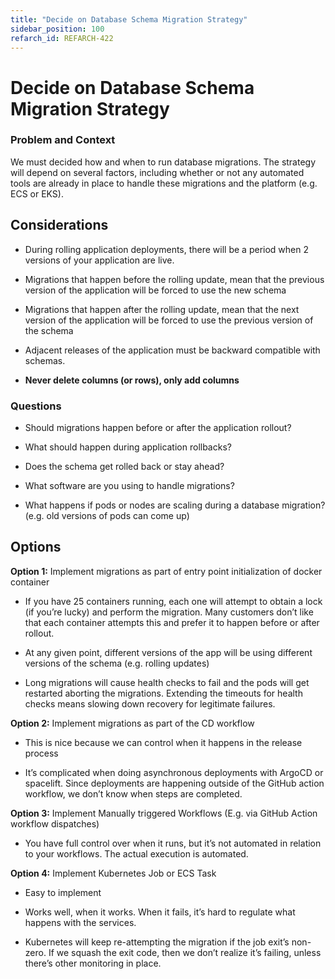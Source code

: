 ```yaml
---
title: "Decide on Database Schema Migration Strategy"
sidebar_position: 100
refarch_id: REFARCH-422
---
```


# Decide on Database Schema Migration Strategy

### Problem and Context
We must decided how and when to run database migrations. The strategy will depend on several factors, including whether or not any automated tools are already in place to handle these migrations and the platform (e.g. ECS or EKS).

## Considerations

- During rolling application deployments, there will be a period when 2 versions of your application are live.

- Migrations that happen before the rolling update, mean that the previous version of the application will be forced to use the new schema

- Migrations that happen after the rolling update, mean that the next version of the application will be forced to use the previous version of the schema

- Adjacent releases of the application must be backward compatible with schemas.

- **Never delete columns (or rows), only add columns**

### Questions

- Should migrations happen before or after the application rollout?

- What should happen during application rollbacks?

- Does the schema get rolled back or stay ahead?

- What software are you using to handle migrations?

- What happens if pods or nodes are scaling during a database migration? (e.g. old versions of pods can come up)

## Options

**Option 1:** Implement migrations as part of entry point initialization of docker container

- If you have 25 containers running, each one will attempt to obtain a lock (if you’re lucky) and perform the migration. Many customers don’t like that each container attempts this and prefer it to happen before or after rollout.

- At any given point, different versions of the app will be using different versions of the schema (e.g. rolling updates)

- Long migrations will cause health checks to fail and the pods will get restarted aborting the migrations. Extending the timeouts for health checks means slowing down recovery for legitimate failures.

**Option 2:** Implement migrations as part of the CD workflow

- This is nice because we can control when it happens in the release process

- It’s complicated when doing asynchronous deployments with ArgoCD or spacelift. Since deployments are happening outside of the GitHub action workflow, we don’t know when steps are completed.

**Option 3:** Implement Manually triggered Workflows (E.g. via GitHub Action workflow dispatches)

- You have full control over when it runs, but it’s not automated in relation to your workflows. The actual execution is automated.

**Option 4:** Implement Kubernetes Job or ECS Task

- Easy to implement

- Works well, when it works. When it fails, it’s hard to regulate what happens with the services.

- Kubernetes will keep re-attempting the migration if the job exit’s non-zero. If we squash the exit code, then we don’t realize it’s failing, unless there’s other monitoring in place.


